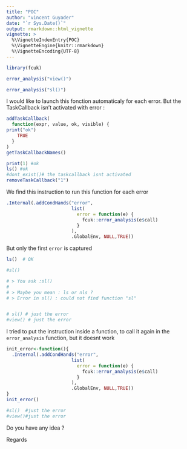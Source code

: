 ```yaml
---
title: "POC"
author: "vincent Guyader"
date: "`r Sys.Date()`"
output: rmarkdown::html_vignette
vignette: >
  %\VignetteIndexEntry{POC}
  %\VignetteEngine{knitr::rmarkdown}
  %\VignetteEncoding{UTF-8}
---
```



```r
library(fcuk)

error_analysis("view()")
```

```r
error_analysis("sl()")
```


I would like to launch this fonction automaticaly for each error.
But the TaskCallback isn't activated with error :

```r

addTaskCallback(
  function(expr, value, ok, visible) {
print("ok")
    TRUE
  }
)
getTaskCallbackNames()

print(1) #ok 
ls() #ok
#dont_exist()# the taskcallback isnt activated
removeTaskCallback("1")
```


We find this instruction to run this function for each error

```r
.Internal(.addCondHands("error",
                        list(
                          error = function(e) {
                            fcuk::error_analysis(e$call)
                          }
                        ),
                        .GlobalEnv, NULL,TRUE))
```

But only the first `error` is captured

```r
ls()  # OK

#sl()

# > You ask :sl()
# 
# > Maybe you mean : ls or nls ? 
# > Error in sl() : could not find function "sl"


# sl() # just the error
#view() # just the error
```


I tried to put the instruction inside a function, to call it again in the `error_analysis` function, but it doesnt work

```r
init_error<-function(){
  .Internal(.addCondHands("error",
                        list(
                          error = function(e) {
                            fcuk::error_analysis(e$call)
                          }
                        ),
                        .GlobalEnv, NULL,TRUE))
}
init_error()

#sl()  #just the error
#view()#just the error
```


Do you have any idea ?

Regards

